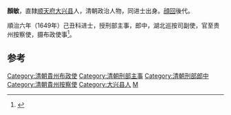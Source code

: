 '''顏敏'''，直隸[[顺天府|顺天府]][[大兴县_(金朝)|大兴县]]人，清朝政治人物，同进士出身。[[顔回|顔回]]後代。

順治六年（1649年）己丑科进士，授刑部主事，郎中，湖北巡按司副使，官至贵州按察使，摄布政使事<ref>{{cite news|author=陈泽希|title=清代北京汉人进士考|url=http://szb.bjedu.cn/jysh/2010-10-15/879.html|accessdate=2013-08-25|newspaper=京教纵横|deadurl=yes|archiveurl=https://web.archive.org/web/20130921053444/http://szb.bjedu.cn/jysh/2010-10-15/879.html|archivedate=2013-09-21}}</ref>。

==参考==
{{Reflist}}
{{清朝官员小作品}}
{{順治六年己丑科殿試金榜}}
{{DEFAULTSORT:Yan颜}}
[[Category:清朝貴州布政使|Category:清朝貴州布政使]]
[[Category:清朝刑部主事|Category:清朝刑部主事]]
[[Category:清朝刑部郎中|Category:清朝刑部郎中]]
[[Category:清朝貴州按察使|Category:清朝貴州按察使]]
[[Category:大兴县人|Category:大兴县人]]
[[Category:颜姓|M]]